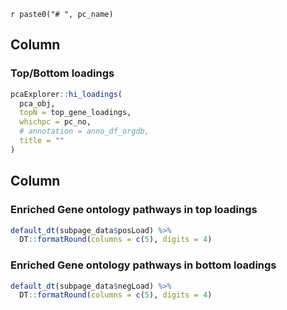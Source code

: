 `r paste0("# ", pc_name)`

Column {data-width=500}
-------------------------------------

### Top/Bottom loadings

```r
pcaExplorer::hi_loadings(
  pca_obj,
  topN = top_gene_loadings,
  whichpc = pc_no,
  # annotation = anno_df_orgdb,
  title = ""
)
```

Column {data-width=500}
-------------------------------------

### Enriched Gene ontology pathways in top loadings

```r
default_dt(subpage_data$posLoad) %>%
  DT::formatRound(columns = c(5), digits = 4)
```

### Enriched Gene ontology pathways in bottom loadings

```r
default_dt(subpage_data$negLoad) %>%
  DT::formatRound(columns = c(5), digits = 4)
```

